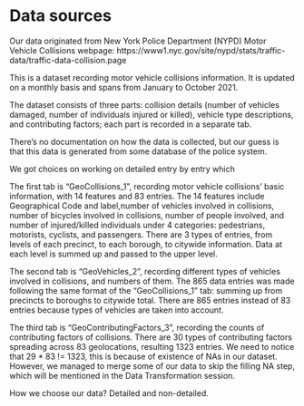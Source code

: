 # Data sources

Our data originated from New York Police Department (NYPD) Motor Vehicle Collisions webpage:  https://www1.nyc.gov/site/nypd/stats/traffic-data/traffic-data-collision.page

This is a dataset recording motor vehicle collisions information. It is updated on a monthly basis and spans from January to October 2021.

The dataset consists of three parts: collision details (number of vehicles damaged, number of individuals injured or killed), vehicle type descriptions, and contributing factors; each part is recorded in a separate tab.

There's no documentation on how the data is collected, but our guess is that this data is generated from some database of the police system.

We got choices on working on detailed entry by entry which

The first tab is "GeoCollisions_1", recording motor vehicle collisions' basic information, with 14 features and 83 entries. The 14 features include Geographical Code and label,number of vehicles involved in collisions, number of bicycles involved in collisions, number of people involved, and number of injured/killed individuals under 4 categories: pedestrians, motorists, cyclists, and passengers. There are 3 types of entries, from levels of each precinct, to each borough, to citywide information. Data at each level is summed up and passed to the upper level.

The second tab is "GeoVehicles_2", recording different types of vehicles involved in collisions, and numbers of them. The 865 data entries was made following the same format of the "GeoCollisions_1" tab: summing up from precincts to boroughs to citywide total. There are 865 entries instead of 83 entries because types of vehicles are taken into account.

The third tab is "GeoContributingFactors_3", recording the counts of contributing factors of collisions. There are 30 types of contributing factors spreading across 83 geolocations, resulting 1323 entries. We need to notice that 29 * 83 != 1323, this is because of existence of NAs in our dataset. However, we managed to merge some of our data to skip the filling NA step, which will be mentioned in the Data Transformation session.



How we choose our data?
Detailed and non-detailed.